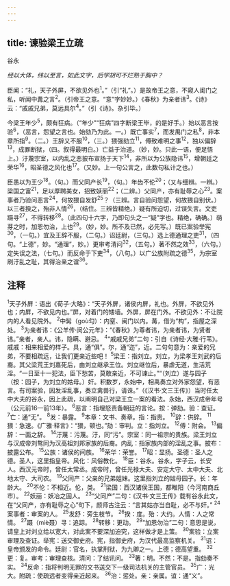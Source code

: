 ```yaml
---
---
---
```

title: 谏验梁王立疏
---



谷永

*经以大体，纬以至言，如此文字，后学胡可不烂熟于胸中？*

臣闻：“礼，天子外屏，不欲见外也<sup>1</sup>。”（引“礼”。）是故帝王之意，不窥人闺门之私，听闻中冓之言<sup>2</sup>。（引帝王之意。“意”字妙妙。）《春秋》为亲者讳<sup>3</sup>。《诗》云：“戚戚兄弟，莫远具尔<sup>4</sup>。”（引《诗》。杂引毕。）

今梁王年少<sup>5</sup>，颇有狂病。（“年少”“狂病”四字断梁王毕，的是好手。）始以恶言按验<sup>6</sup>，（恶言，怨望之言也。始劾乃为此。一。）既亡事实<sup>7</sup>，而发禺门之私<sup>8</sup>，非本章所指<sup>9</sup>。（二。）王辞又不服<sup>10</sup>，（三。）猥强劾立<sup>11</sup>，傅致难明之事<sup>12</sup>，独以偏辞<sup>13</sup>，成罪断狱，（四。叙得最明白。）亡益于治道。（妙，妙。只此一语，便足悟上。）汙蔑宗室，以内乱之恶披布宣扬于天下<sup>14</sup>，非所以为公族隐讳<sup>15</sup>，增朝廷之荣华<sup>16</sup>，昭圣德之风化也<sup>17</sup>。（又妙。上一句公言之，此数句私计之也。）

臣愚以为王少<sup>18</sup>。（句。）而父同产长<sup>19</sup>，（句。）年齿不伦<sup>20</sup>；（又与细辨。一辨。）梁国之富<sup>21</sup>，足以厚聘美女，招致妖丽<sup>22</sup>；（二辨。）父同产，亦有耻辱之心<sup>23</sup>。案事者乃验问恶言<sup>24</sup>，何故猥自发舒<sup>25</sup>？（三辨。言自验问怨望，何故猥自别伏。）以三者揆之，殆非人情<sup>26</sup>，（结住。三辨皆精绝。）疑有所迫切，过误失言。文吏蹑寻<sup>27</sup>，不得转移<sup>28</sup>。（此四句十六字，乃即句头之一“疑”字也。精绝，确确。）萌芽之时，加恩勿治，上也<sup>29</sup>。（妙，妙。所不及已然，必先写。）既已案验举宪<sup>30</sup>，（一句。）宜及王辞不服，（二句。）诏廷尉，（三句。）选上德通理之吏<sup>31</sup>，（四句。“上德”，妙。“通理”，妙。）更审考清问<sup>32</sup>，（五句。）著不然之效<sup>33</sup>，（六句。）定失误之法，（七句。）而反命于下吏<sup>34</sup>，（八句。）以广公族附疏之德<sup>35</sup>，为宗室刷汙乱之耻，其得治亲之谊<sup>36</sup>。

## 注释

<sup>1</sup>天子外屏：语出《荀子·大略》：“天子外屏，诸侯内屏，礼也。外屏，不欲见外也；内屏，不欲见内也。”屏，对着门的矮墙。外屏，屏在门外。不欲见外：不让院内的人看见院外。
<sup>2</sup>中髯（goù勾）：内窒、闽门以内。冓，借为“构”，指屋之深处。
<sup>3</sup>为亲者讳：《公羊传·闵公元年》：“《春秋》为尊者讳，为亲者讳，为贤者讳。”亲者，亲人。讳，隐瞒、避忌。
<sup>4</sup>“戚戚兄弟”二句：引自《诗经·大雅·行苇》。戚戚：相来相爱的样子。具，通“俱”。尔，通“迩”，近。二句句意为：亲爱的兄弟，不要相疏远，让我们更亲近些吧！
<sup>5</sup>梁王：指刘立。刘立，为梁孝王刘武的后裔。其父梁荒王刘嘉死后，由刘立继承王位。刘立继位后，暴虐无道，生活荒淫。“一日至十一犯法，臣下愁苦，莫敢亲近，不可谏止。”“（刘立）遂与园子（按：园子，为刘立的姑母。）奸。积数岁，永始中，相禹奏立对外家怨望，有恶言。有司案验，因发淫乱事，奏立禽兽行，请诛。”（《汉书·文三王传》）当时任太中大夫的谷永，因上此疏，以阐明自己对梁王立一案的看法。永始，西汉成帝年号（公元前16—前13年）。
<sup>6</sup>恶言：指埋怒责备朝廷的言论。按：弹劾。验：查证。
<sup>7</sup>亡：通“无”。
<sup>8</sup>发：暴露。
<sup>9</sup>本章：文书、奏章。指：指贵。
<sup>10</sup>辞：供辞。
<sup>11</sup>猥：急速。《广雅·释言》：“猥，顿也。”劾：审判。立：指刘立。
<sup>12</sup>傅：附会。
<sup>13</sup>偏辞：一面之辞。
<sup>14</sup>汙蔑：污蔑。汙，同“污”。宗室：同一祖宗的贵族。梁王刘立与汉成帝刘骜同为汉高祖刘邦家族的后裔。内乱：指家族内部的淫乱之事。披布：披露公布。
<sup>15</sup>公族：诸侯的间族。
<sup>16</sup>荣华：荣誉。
<sup>17</sup>昭：显扬。圣德：圣人之德。圣人，这里指皇帝。风化：风俗教化。
<sup>18</sup>臣：谷永。谷永，字子云，长安人。西汉元帝时，曾任太常丞。成帝时，曾任光禄大夫、安定大守、太中大夫、北地太守、大司农。
<sup>19</sup>父同产：父亲的兄弟姐妹。这里指刘立的姑母园子。长：年龄大。
<sup>20</sup>不伦：不相近。伦，类。
<sup>21</sup>梁国：西汉诸侯王国，都睢阳（今河南商丘市）。
<sup>22</sup>妖丽：妖冶之固人。
<sup>23</sup>“父同产”二句：《汉书·文三王传》载有谷永此文，在“父同产，亦有耻辱之心”句下，颜师古注云：“言其姑亦当自耻，必不与奸。”
<sup>24</sup>案事者：审案的人。
<sup>25</sup>发舒：旁生枝节。
<sup>26</sup>揆：度。殆：大约。人情：人之常情。
<sup>27</sup>蹑（miè聂）寻：追踪。
<sup>28</sup>转移：更动。
<sup>29</sup>“加恩勿治”二句：意思是说，请皇上对刘立给以宽大，对此案不要深加迫究，这样做才是上策。
<sup>30</sup>案验：立案审理及查证。举宪：送交御史府。宪，指御史府，为汉代最高监察机关。
<sup>31</sup>诏：皇帝颁发的命令。廷尉：官名，执掌刑狱，为九卿之一。上德；德高望重。
<sup>32</sup>更：复。审考：审理查核。清问：了结讯问。
<sup>33</sup>著：明。不然：不是。指劾奏不实。
<sup>34</sup>反命：指将判明无罪的文书送交下一级司法机关的主管官员。
<sup>35</sup>广：光大。附疏：使疏远者变得亲近起来。
<sup>36</sup>治：惩处。亲：亲属。谊：通“义”。